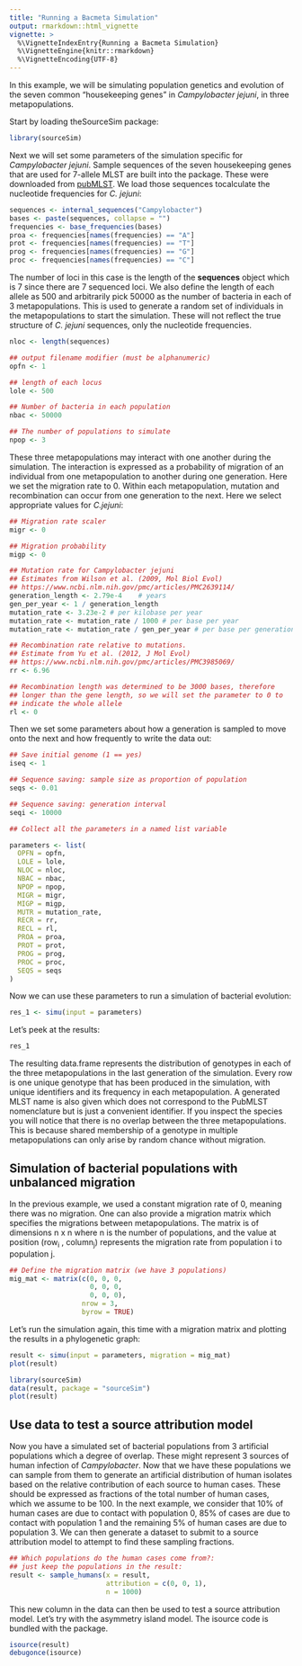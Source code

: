 ```yaml
---
title: "Running a Bacmeta Simulation"
output: rmarkdown::html_vignette
vignette: >
  %\VignetteIndexEntry{Running a Bacmeta Simulation}
  %\VignetteEngine{knitr::rmarkdown}
  %\VignetteEncoding{UTF-8}
---
```


In this example, we will be simulating population genetics and evolution of
the seven common "housekeeping genes" in *Campylobacter jejuni*, in three
metapopulations.

Start by loading theSourceSim package:
```r
library(sourceSim)
```

Next we will set some parameters of the simulation specific for
*Campylobacter jejuni*. Sample sequences of the seven housekeeping genes that
are used for 7-allele MLST are built into the package. These were downloaded
from [pubMLST](https://pubmlst.org/). We load those sequences tocalculate the
nucleotide frequencies for *C. jejuni*:

```r
sequences <- internal_sequences("Campylobacter")
bases <- paste(sequences, collapse = "")
frequencies <- base_frequencies(bases)
proa <- frequencies[names(frequencies) == "A"]
prot <- frequencies[names(frequencies) == "T"]
prog <- frequencies[names(frequencies) == "G"]
proc <- frequencies[names(frequencies) == "C"]
```

The number of loci in this case is the length of the **sequences** object
which is 7 since there are 7 sequenced loci. We also define the length
of each allele as 500 and arbitrarily pick 50000 as the number of
bacteria in each of 3 metapopulations. This is used to generate a
random set of individuals in the metapopulations to start the
simulation. These will not reflect the true structure of *C. jejuni*
sequences, only the nucleotide frequencies.

```r
nloc <- length(sequences)

## output filename modifier (must be alphanumeric)
opfn <- 1

## length of each locus
lole <- 500

## Number of bacteria in each population
nbac <- 50000

## The number of populations to simulate
npop <- 3
```

These three metapopulations may interact with one another during the
simulation. The interaction is expressed as a probability of migration
of an individual from one metapopulation to another during one
generation. Here we set the migration rate to 0. Within each
metapopulation, mutation and recombination can occur from one
generation to the next. Here we select appropriate values for
*C.jejuni*:

```r
## Migration rate scaler
migr <- 0

## Migration probability
migp <- 0

## Mutation rate for Campylobacter jejuni
## Estimates from Wilson et al. (2009, Mol Biol Evol)
## https://www.ncbi.nlm.nih.gov/pmc/articles/PMC2639114/
generation_length <- 2.79e-4    # years
gen_per_year <- 1 / generation_length
mutation_rate <- 3.23e-2 # per kilobase per year
mutation_rate <- mutation_rate / 1000 # per base per year
mutation_rate <- mutation_rate / gen_per_year # per base per generation

## Recombination rate relative to mutations.
## Estimate from Yu et al. (2012, J Mol Evol)
## https://www.ncbi.nlm.nih.gov/pmc/articles/PMC3985069/
rr <- 6.96

## Recombination length was determined to be 3000 bases, therefore
## longer than the gene length, so we will set the parameter to 0 to
## indicate the whole allele
rl <- 0
```

Then we set some parameters about how a generation is sampled to move
onto the next and how frequently to write the data out:

```r
## Save initial genome (1 == yes)
iseq <- 1

## Sequence saving: sample size as proportion of population
seqs <- 0.01

## Sequence saving: generation interval
seqi <- 10000

## Collect all the parameters in a named list variable

parameters <- list(
  OPFN = opfn,
  LOLE = lole,
  NLOC = nloc,
  NBAC = nbac,
  NPOP = npop,
  MIGR = migr,
  MIGP = migp,
  MUTR = mutation_rate,
  RECR = rr,
  RECL = rl,
  PROA = proa,
  PROT = prot,
  PROG = prog,
  PROC = proc,
  SEQS = seqs
)
```

Now we can use these parameters to run a simulation of bacterial evolution:


```r
res_1 <- simu(input = parameters)
```

Let's peek at the results:

```r
res_1
```

The resulting data.frame represents the distribution of genotypes in each of
the three metapopulations in the last generation of the simulation. Every row
is one unique genotype that has been produced in the  simulation, with unique
identifiers and its frequency in each metapopulation. A generated MLST name is
also given which does not correspond to the PubMLST nomenclature but is just a
convenient identifier. If you inspect the species you will notice that there is
no overlap between the three metapopulations. This is because shared membership
of a genotype in multiple metapopulations can only arise by random chance
without migration.

## Simulation of bacterial populations with unbalanced migration

In the previous example, we used a constant migration rate of 0,
meaning there was no migration. One can also provide a migration
matrix which specifies the migrations between metapopulations. The
matrix is of dimensions n x n where n is the number of populations,
and the value at position (row<sub>i</sub> , column<sub>j</sub>)
represents the migration rate from population i to population j.

```r
## Define the migration matrix (we have 3 populations)
mig_mat <- matrix(c(0, 0, 0,
                    0, 0, 0,
                    0, 0, 0),
                  nrow = 3,
                  byrow = TRUE)
```

Let's run the simulation again, this time with a migration matrix and
plotting the results in a phylogenetic graph:

```r
result <- simu(input = parameters, migration = mig_mat)
plot(result)
```
```r
library(sourceSim)
data(result, package = "sourceSim")
plot(result)
```

## Use data to test a source attribution model

Now you have a simulated set of bacterial populations from 3
artificial populations which a degree of overlap. These might
represent 3 sources of human infection of *Campylobacter*. Now that we
have these populations we can sample from them to generate an
artificial distribution of human isolates based on the relative
contribution of each source to human cases. These should be expressed
as fractions of the total number of human cases, which we assume to be
100. In the next example, we consider that 10% of human cases are due
to contact with population 0, 85% of cases are due to contact with
population 1 and the remaining 5% of human cases are due to
population 3. We can then generate a dataset to submit to a source
attribution model to attempt to find these sampling fractions.

```r
## Which populations do the human cases come from?:
## just keep the populations in the result:
result <- sample_humans(x = result,
                        attribution = c(0, 0, 1),
                        n = 1000)
```

This new column in the data can then be used to test a source
attribution model. Let's try with the asymmetry island model. The
isource code is bundled with the package.

```r
isource(result)
debugonce(isource)
```

